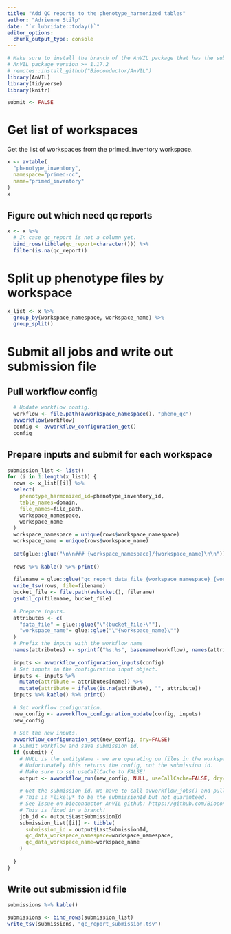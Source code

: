 ```yaml
---
title: "Add QC reports to the phenotype_harmonized tables"
author: "Adrienne Stilp"
date: "`r lubridate::today()`"
editor_options: 
  chunk_output_type: console
---
```


```r
# Make sure to install the branch of the AnVIL package that has the submission id in the output.
# AnVIL package version >= 1.17.2
# remotes::install_github("Bioconductor/AnVIL")
library(AnVIL)
library(tidyverse)
library(knitr)

submit <- FALSE
```

# Get list of workspaces

Get the list of workspaces from the primed_inventory workspace.

```r
x <- avtable(
  "phenotype_inventory",
  namespace="primed-cc",
  name="primed_inventory"
)
x
```

## Figure out which need qc reports

```r
x <- x %>%
  # In case qc_report is not a column yet.
  bind_rows(tibble(qc_report=character())) %>%
  filter(is.na(qc_report))
```

# Split up phenotype files by workspace

```r
x_list <- x %>%
  group_by(workspace_namespace, workspace_name) %>%
  group_split()
```


# Submit all jobs and write out submission file

## Pull workflow config

```r
  # Update workflow config.
  workflow <- file.path(avworkspace_namespace(), "pheno_qc")
  avworkflow(workflow)
  config <- avworkflow_configuration_get()
  config  
```

## Prepare inputs and submit for each workspace

```r
submission_list <- list()
for (i in 1:length(x_list)) {
  rows <- x_list[[i]] %>%
  select(
    phenotype_harmonized_id=phenotype_inventory_id,
    table_names=domain,
    file_names=file_path,
    workspace_namespace,
    workspace_name
  )
  workspace_namespace = unique(rows$workspace_namespace)
  workspace_name = unique(rows$workspace_name)
  
  cat(glue::glue("\n\n### {workspace_namespace}/{workspace_name}\n\n"))
  
  rows %>% kable() %>% print()
  
  filename = glue::glue("qc_report_data_file_{workspace_namespace}_{workspace_name}.tsv")
  write_tsv(rows, file=filename)
  bucket_file <- file.path(avbucket(), filename)
  gsutil_cp(filename, bucket_file) 
    
  # Prepare inputs.
  attributes <- c(
    "data_file" = glue::glue("\"{bucket_file}\""),
    "workspace_name"= glue::glue("\"{workspace_name}\"")
  )
  # Prefix the inputs with the workflow name
  names(attributes) <- sprintf("%s.%s", basename(workflow), names(attributes))
  
  inputs <- avworkflow_configuration_inputs(config)
  # Set inputs in the configuration input object.
  inputs <- inputs %>%
    mutate(attribute = attributes[name]) %>%
    mutate(attribute = ifelse(is.na(attribute), "", attribute))
  inputs %>% kable() %>% print()
  
  # Set workflow configuration.
  new_config <- avworkflow_configuration_update(config, inputs)
  new_config
  
  # Set the new inputs.
  avworkflow_configuration_set(new_config, dry=FALSE)
  # Submit workflow and save submission id.
  if (submit) {
    # NULL is the entityName - we are operating on files in the workspace instead of on a data table.
    # Unfortunately this returns the config, not the submission id.
    # Make sure to set useCallCache to FALSE!
    output <- avworkflow_run(new_config, NULL, useCallCache=FALSE, dry=FALSE)
    
    # Get the submission id. We have to call avworkflow_jobs() and pull the first.
    # This is *likely* to be the submissionId but not guaranteed.
    # See Issue on bioconductor AnVIL github: https://github.com/Bioconductor/AnVIL/issues/102
    # This is fixed in a branch!
    job_id <- output$LastSubmissionId
    submission_list[[i]] <- tibble(
      submission_id = output$LastSubmissionId,
      qc_data_workspace_namespace=workspace_namespace,
      qc_data_workspace_name=workspace_name
    )
    
  }
}
```

## Write out submission id file

```r
submissions %>% kable()
```

```r
submissions <- bind_rows(submission_list)
write_tsv(submissions, "qc_report_submission.tsv")
```

